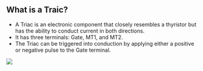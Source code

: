 
## What is a Traic?

- A Triac is an electronic component that closely resembles a thyristor but has the ability to conduct current in both directions.
- It has three terminals: Gate, MT1, and MT2.
- The Triac can be triggered into conduction by applying either a positive or negative pulse to the Gate terminal.


<Image src="/" caption="Nothing" />
